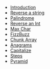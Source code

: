 - [Introduction](/)
- [Reverse a string](/reverse-a-string)
- [Palindrome](/palindrome)
- [Reverse an Int](/reverse-an-int)
- [Max Char](/max-char)
- [FizzBuzz](/fizz-buzz)
- [Chunk Array](/chunk-array)
- [Anagrams](/anagrams)
- [Capitalize](/capitalize)
- [Steps](/steps)
- [Pyramid](pyramid)
